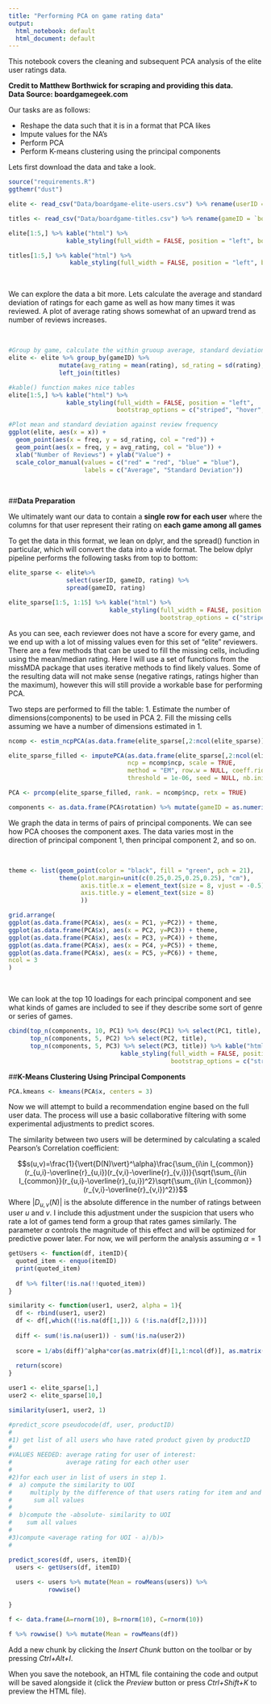 ```yaml
---
title: "Performing PCA on game rating data"
output:
  html_notebook: default
  html_document: default
---
```


This notebook covers the cleaning and subsequent PCA analysis of the elite user ratings data.  

**Credit to Matthew Borthwick for scraping and providing this data.**  
**Data Source:  boardgamegeek.com**


Our tasks are as follows:

* Reshape the data such that it is in a format that PCA likes
* Impute values for the NA's
* Perform PCA
* Perform K-means clustering using the principal components

Lets first download the data and take a look.

```r

source("requirements.R")
ggthemr("dust")

elite <- read_csv("Data/boardgame-elite-users.csv") %>% rename(userID = `Compiled from boardgamegeek.com by Matt Borthwick`)

titles <- read_csv("Data/boardgame-titles.csv") %>% rename(gameID = `boardgamegeek.com game ID`)

elite[1:5,] %>% kable("html") %>%
                kable_styling(full_width = FALSE, position = "left", bootstrap_options = c("striped", "hover"))

titles[1:5,] %>% kable("html") %>%
                 kable_styling(full_width = FALSE, position = "left", bootstrap_options = c("striped", "hover"))

```

<br>

We can explore the data a bit more.  Lets calculate the average and standard deviation of ratings for each game as well as how many times it was reviewed.  A plot of average rating shows somewhat of an upward trend as number of reviews increases.

<br>

```r
#Group by game, calculate the within gruoup average, standard deviation, and ratings count, and join with the titles dataframe.
elite <- elite %>% group_by(gameID) %>% 
              mutate(avg_rating = mean(rating), sd_rating = sd(rating), freq = n()) %>%  
              left_join(titles) 

#kable() function makes nice tables
elite[1:5,] %>% kable("html") %>%
                kable_styling(full_width = FALSE, position = "left", 
                              bootstrap_options = c("striped", "hover", "responsive"))

#Plot mean and standard deviation against review frequency
ggplot(elite, aes(x = x)) + 
  geom_point(aes(x = freq, y = sd_rating, col = "red")) + 
  geom_point(aes(x = freq, y = avg_rating, col = "blue")) +
  xlab("Number of Reviews") + ylab("Value") +
  scale_color_manual(values = c("red" = "red", "blue" = "blue"), 
                     labels = c("Average", "Standard Deviation"))
```

 

<br>

##**Data Preparation**

We ultimately want our data to contain a **single row for each user** where the columns for that user represent their rating on **each game among all games**

To get the data in this format, we lean on dplyr, and the spread() function in particular, which will convert the data into a wide format.  The below dplyr pipeline performs the following tasks from top to bottom:


```r
elite_sparse <- elite%>%
                select(userID, gameID, rating) %>%
                spread(gameID, rating)

elite_sparse[1:5, 1:15] %>% kable("html") %>% 
                            kable_styling(full_width = FALSE, position = "left", 
                                          bootstrap_options = c("striped", "hover", "responsive"))

```

As you can see, each reviewer does not have a score for every game, and we end up with a lot of missing values even for this set of "elite" reviewers.  There are a few methods that can be used to fill the missing cells, including using the mean/median rating.  Here I will use a set of functions from the missMDA package that uses iterative methods to find likely values.  Some of the resulting data will not make sense (negative ratings, ratings higher than the maximum), however this will still provide a workable base for performing PCA.

Two steps are performed to fill the table:
1. Estimate the number of dimensions(components) to be used in PCA
2. Fill the missing cells assuming we have a number of dimensions estimated in 1.
 
```r
ncomp <- estim_ncpPCA(as.data.frame(elite_sparse[,2:ncol(elite_sparse)]), ncp.min = 0, ncp.max = 6)

elite_sparse_filled <- imputePCA(as.data.frame(elite_sparse[,2:ncol(elite_sparse)]), 
                                 ncp = ncomp$ncp, scale = TRUE,
                                 method = "EM", row.w = NULL, coeff.ridge = 1,
                                 threshold = 1e-06, seed = NULL, nb.init = 1, maxiter = 1000)$completeObs

PCA <- prcomp(elite_sparse_filled, rank. = ncomp$ncp, retx = TRUE)

components <- as.data.frame(PCA$rotation) %>% mutate(gameID = as.numeric(rownames(.))) %>% left_join(titles) 


```


We graph the data in terms of pairs of principal components.  We can see how PCA chooses the component axes.  The data varies most in the direction of principal component 1, then principal component 2, and so on.

<br>

```r
theme <- list(geom_point(color = "black", fill = "green", pch = 21),
              theme(plot.margin=unit(c(0.25,0.25,0.25,0.25), "cm"),
                    axis.title.x = element_text(size = 8, vjust = -0.5),
                    axis.title.y = element_text(size = 8)
                    ))

grid.arrange(
ggplot(as.data.frame(PCA$x), aes(x = PC1, y=PC2)) + theme,
ggplot(as.data.frame(PCA$x), aes(x = PC2, y=PC3)) + theme,
ggplot(as.data.frame(PCA$x), aes(x = PC3, y=PC4)) + theme,
ggplot(as.data.frame(PCA$x), aes(x = PC4, y=PC5)) + theme,
ggplot(as.data.frame(PCA$x), aes(x = PC5, y=PC6)) + theme,
ncol = 3
)
```

<br>

We can look at the top 10 loadings for each principal component and see what kinds of games are included to see if they describe some sort of genre or series of games.

```r

cbind(top_n(components, 10, PC1) %>% desc(PC1) %>% select(PC1, title),
      top_n(components, 5, PC2) %>% select(PC2, title),
      top_n(components, 5, PC3) %>% select(PC3, title)) %>% kable("html") %>% 
                               kable_styling(full_width = FALSE, position = "left", 
                                             bootstrap_options = c("striped", "hover", "responsive"))
```




##**K-Means Clustering Using Principal Components**

```r
PCA.kmeans <- kmeans(PCA$x, centers = 3)


```

Now we will attempt to build a recommendation engine based on the full user data.  The process will use a basic collaborative filtering with some experimental adjustments to predict scores.

The similarity between two users will be determined by calculating a scaled Pearson's Correlation coefficient:

$$s(u,v)=\frac{1}{\vert{D(N)\vert}^\alpha}\frac{\sum_{i\in I_{common}}(r_{u,i}-\overline{r}_{u,i})(r_{v,i}-\overline{r}_{v,i})}{\sqrt{\sum_{i\in I_{common}}(r_{u,i}-\overline{r}_{u,i})^2}\sqrt{\sum_{i\in I_{common}}(r_{v,i}-\overline{r}_{v,i})^2}}$$
Where $\vert D_{u,v}(N)\vert$ is the absolute difference in the number of ratings between user $u$ and $v$.  I include this adjustment under the suspicion that users who rate a lot of games tend form a group that rates games similarly.  The parameter $\alpha$ controls the magnitude of this effect and will be optimized for predictive power later.  For now, we will perform the analysis assuming $\alpha = 1$



```r
getUsers <- function(df, itemID){
  quoted_item <- enquo(itemID)
  print(quoted_item)
  
  df %>% filter(!is.na(!!quoted_item))
}

similarity <- function(user1, user2, alpha = 1){
  df <- rbind(user1, user2)
  df <- df[,which((!is.na(df[1,])) & (!is.na(df[2,])))]
  
  diff <- sum(!is.na(user1)) - sum(!is.na(user2))
  
  score = 1/abs(diff)^alpha*cor(as.matrix(df)[1,1:ncol(df)], as.matrix(df)[2,1:ncol(df)])
  
  return(score)
}

user1 <- elite_sparse[1,]
user2 <- elite_sparse[10,]

similarity(user1, user2, 1)

#predict_score pseudocode(df, user, productID)
#
#1) get list of all users who have rated product given by productID
#
#VALUES NEEDED: average rating for user of interest:
#               average rating for each other user
#
#2)for each user in list of users in step 1.
#  a) compute the similarity to UOI
#     multiply by the difference of that users rating for item and and their average rating
#      sum all values
#  
#  b)compute the -absolute- similarity to UOI
#    sum all values
#
#3)compute <average rating for UOI - a)/b)>
#

predict_scores(df, users, itemID){
  users <- getUsers(df, itemID)
  
  users <- users %>% mutate(Mean = rowMeans(users)) %>%
           rowwise()
           
}

f <- data.frame(A=rnorm(10), B=rnorm(10), C=rnorm(10))

f %>% rowwise() %>% mutate(Mean = rowMeans(df))


```
Add a new chunk by clicking the *Insert Chunk* button on the toolbar or by pressing *Ctrl+Alt+I*.

When you save the notebook, an HTML file containing the code and output will be saved alongside it (click the *Preview* button or press *Ctrl+Shift+K* to preview the HTML file).
